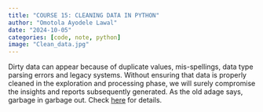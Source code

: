 ```yaml
---
title: "COURSE 15: CLEANING DATA IN PYTHON"
author: "Omotola Ayodele Lawal"
date: "2024-10-05"
categories: [code, note, python]
image: "Clean_data.jpg"
---
```


Dirty data can appear because of duplicate values, mis-spellings, data type parsing errors and legacy systems. Without ensuring that data is properly cleaned in the exploration and processing phase, we will surely compromise the insights and reports subsequently generated. As the old adage says, garbage in garbage out. Check [here](https://lawaloa.github.io/Clean_data){target="_blank"} for details.
